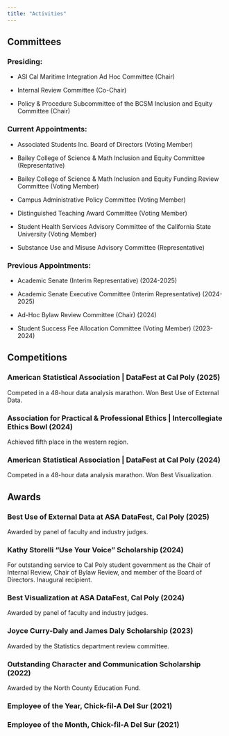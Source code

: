 ```yaml
---
title: "Activities"
---
```


## Committees

### Presiding:

-   ASI Cal Maritime Integration Ad Hoc Committee (Chair)

-   Internal Review Committee (Co-Chair)

-   Policy & Procedure Subcommittee of the BCSM Inclusion and Equity Committee (Chair)

### Current Appointments:

-   Associated Students Inc. Board of Directors (Voting Member)

-   Bailey College of Science & Math Inclusion and Equity Committee (Representative)

-   Bailey College of Science & Math Inclusion and Equity Funding Review Committee (Voting Member)

-   Campus Administrative Policy Committee (Voting Member)

-   Distinguished Teaching Award Committee (Voting Member)

-   Student Health Services Advisory Committee of the California State University (Voting Member)

-   Substance Use and Misuse Advisory Committee (Representative)

### Previous Appointments:

-   Academic Senate (Interim Representative) (2024-2025)

-   Academic Senate Executive Committee (Interim Representative) (2024-2025)

-   Ad-Hoc Bylaw Review Committee (Chair) (2024)

-   Student Success Fee Allocation Committee (Voting Member) (2023-2024)

## Competitions

### American Statistical Association \| DataFest at Cal Poly (2025)

Competed in a 48-hour data analysis marathon. Won Best Use of External Data.

### Association for Practical & Professional Ethics \| Intercollegiate Ethics Bowl (2024)

Achieved fifth place in the western region.

### American Statistical Association \| DataFest at Cal Poly (2024)

Competed in a 48-hour data analysis marathon. Won Best Visualization.

## Awards

### Best Use of External Data at ASA DataFest, Cal Poly (2025)

Awarded by panel of faculty and industry judges.

### Kathy Storelli "Use Your Voice" Scholarship (2024)

For outstanding service to Cal Poly student government as the Chair of Internal Review, Chair of Bylaw Review, and member of the Board of Directors. Inaugural recipient.

### Best Visualization at ASA DataFest, Cal Poly (2024)

Awarded by panel of faculty and industry judges.

### Joyce Curry-Daly and James Daly Scholarship (2023)

Awarded by the Statistics department review committee.

### Outstanding Character and Communication Scholarship (2022)

Awarded by the North County Education Fund.

### Employee of the Year, Chick-fil-A Del Sur (2021)

### Employee of the Month, Chick-fil-A Del Sur (2021)
